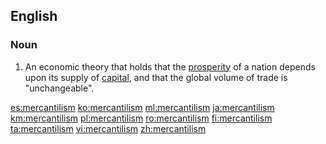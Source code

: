 ==English==

===Noun===
{{en-noun|~}}
{{wikipedia}}

# An economic theory that holds that the [[prosperity]] of a nation depends upon its supply of [[capital]], and that the global volume of trade is "unchangeable".

[[es:mercantilism]]
[[ko:mercantilism]]
[[ml:mercantilism]]
[[ja:mercantilism]]
[[km:mercantilism]]
[[pl:mercantilism]]
[[ro:mercantilism]]
[[fi:mercantilism]]
[[ta:mercantilism]]
[[vi:mercantilism]]
[[zh:mercantilism]]
